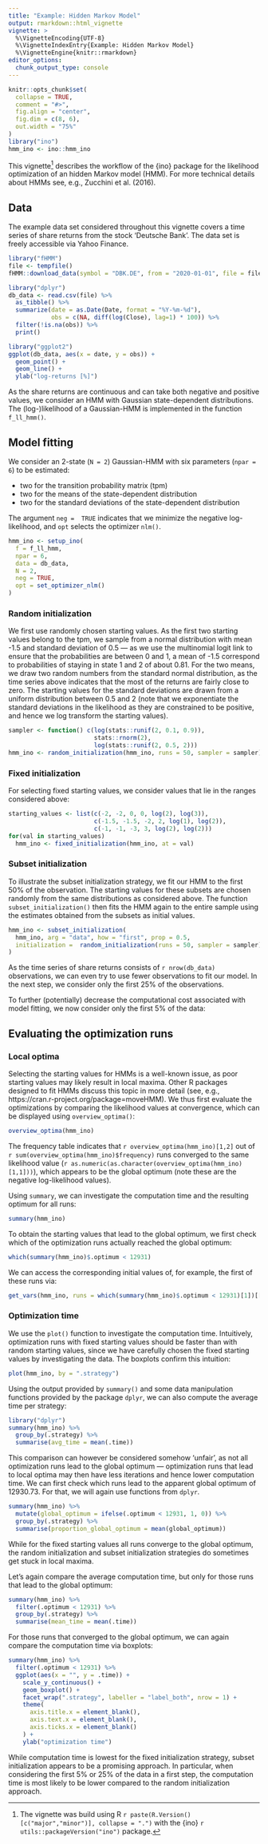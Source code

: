 ```yaml
---
title: "Example: Hidden Markov Model"
output: rmarkdown::html_vignette
vignette: >
  %\VignetteEncoding{UTF-8}
  %\VignetteIndexEntry{Example: Hidden Markov Model}
  %\VignetteEngine{knitr::rmarkdown}
editor_options: 
  chunk_output_type: console
---
```


```r
knitr::opts_chunk$set(
  collapse = TRUE,
  comment = "#>",
  fig.align = "center",
  fig.dim = c(8, 6), 
  out.width = "75%"
)
library("ino")
hmm_ino <- ino::hmm_ino
```

This vignette^[The vignette was build using R `r paste(R.Version()[c("major","minor")], collapse = ".")` with the {ino} `r utils::packageVersion("ino")` package.] describes the workflow of the {ino} package for the likelihood optimization of an hidden Markov model (HMM). For more technical details about HMMs see, e.g.,  Zucchini et al. (2016).

## Data

The example data set considered throughout this vignette covers a time series of share returns from the stock 'Deutsche Bank'. The data set is freely accessible via Yahoo Finance. 

```r
library("fHMM")
file <- tempfile()
fHMM::download_data(symbol = "DBK.DE", from = "2020-01-01", file = file)
```

```r
library("dplyr")
db_data <- read.csv(file) %>%
  as_tibble() %>%
  summarize(date = as.Date(Date, format = "%Y-%m-%d"),
            obs = c(NA, diff(log(Close), lag=1) * 100)) %>%
  filter(!is.na(obs)) %>%
  print()
```

```r
library("ggplot2")
ggplot(db_data, aes(x = date, y = obs)) +
  geom_point() +
  geom_line() +
  ylab("log-returns [%]")
```

As the share returns are continuous and can take both negative and positive values, we consider an HMM with Gaussian state-dependent distributions. The (log-)likelihood of a Gaussian-HMM is implemented in the function `f_ll_hmm()`.

## Model fitting

We consider an 2-state (`N = 2`) Gaussian-HMM with six parameters (`npar = 6`) to be estimated:

- two for the transition probability matrix (tpm)
- two for the means of the state-dependent distribution
- two for the standard deviations of the state-dependent distribution

The argument `neg =  TRUE` indicates that we minimize the negative log-likelihood, and `opt` selects the optimizer `nlm()`.  

```r
hmm_ino <- setup_ino(
  f = f_ll_hmm,
  npar = 6,
  data = db_data,
  N = 2,
  neg = TRUE,
  opt = set_optimizer_nlm()
)
```

### Random initialization

We first use randomly chosen starting values. As the first two starting values belong to the tpm, we sample from a normal distribution with mean -1.5 and standard deviation of 0.5 --- as we use the multinomial logit link to ensure that the probabilities are between 0 and 1, a mean of -1.5 correspond to probabilities of staying in state 1 and 2 of about 0.81. For the two means, we draw two random numbers from the standard normal distribution, as the time series above indicates that the most of the returns are fairly close to zero. The starting values for the standard deviations are drawn from a uniform distribution between 0.5 and 2 (note that we exponentiate the standard deviations in the likelihood as they are constrained to be positive, and hence we log transform the starting values).

```r
sampler <- function() c(log(stats::runif(2, 0.1, 0.9)),
                        stats::rnorm(2),
                        log(stats::runif(2, 0.5, 2)))
hmm_ino <- random_initialization(hmm_ino, runs = 50, sampler = sampler)
```


### Fixed initialization

For selecting fixed starting values, we consider values that lie in the ranges considered above:

```r
starting_values <- list(c(-2, -2, 0, 0, log(2), log(3)), 
                        c(-1.5, -1.5, -2, 2, log(1), log(2)),
                        c(-1, -1, -3, 3, log(2), log(2)))
for(val in starting_values)
  hmm_ino <- fixed_initialization(hmm_ino, at = val)
```

### Subset initialization

To illustrate the subset initialization strategy, we fit our HMM to the first 50\% of the observation. The starting values for these subsets are chosen randomly from the same distributions as considered above. The function `subset_initialization()` then fits the HMM again to the entire sample using the estimates obtained from the subsets as initial values.

```r
hmm_ino <- subset_initialization(
  hmm_ino, arg = "data", how = "first", prop = 0.5,
  initialization =  random_initialization(runs = 50, sampler = sampler)
)
```

As the time series of share returns consists of `r nrow(db_data)` observations, we can even try to use fewer observations to fit our model. In the next step, we consider only the first 25% of the observations.

To further (potentially) decrease the computational cost associated with model fitting, we now consider only the first 5% of the data:

## Evaluating the optimization runs

### Local optima

Selecting the starting values for HMMs is a well-known issue, as poor starting values may likely result in local maxima. Other R packages designed to fit HMMs discuss this topic in more detail (see, e.g., https://cran.r-project.org/package=moveHMM). We thus first evaluate the optimizations by comparing the likelihood values at convergence, which can be displayed using `overview_optima()`:

```r
overview_optima(hmm_ino)
```

The frequency table indicates that `r overview_optima(hmm_ino)[1,2]` out of `r sum(overview_optima(hmm_ino)$frequency)` runs converged to the same likelihood value (`r as.numeric(as.character(overview_optima(hmm_ino)[1,1]))`), which appears to be the global optimum (note these are the negative log-likelihood values).  

Using `summary`, we can investigate the computation time and the resulting optimum for all runs:

```r
summary(hmm_ino)
```

To obtain the starting values that lead to the global optimum, we first check which of the optimization runs actually reached the global optimum:

```r
which(summary(hmm_ino)$.optimum < 12931)
```

We can access the corresponding initial values of, for example, the first of these runs via:

```r
get_vars(hmm_ino, runs = which(summary(hmm_ino)$.optimum < 12931)[1])[[1]]$.init
```


### Optimization time

We use the `plot()` function to investigate the computation time. Intuitively, optimization runs with fixed starting values should be faster than with random starting values, since we have carefully chosen the fixed starting values by investigating the data. The boxplots confirm this intuition: 

```r
plot(hmm_ino, by = ".strategy")
```

Using the output provided by `summary()` and some data manipulation functions provided by the package `dplyr`, we can also compute the average time per strategy:

```r
library("dplyr")
summary(hmm_ino) %>% 
  group_by(.strategy) %>% 
  summarise(avg_time = mean(.time))
```

This comparison can however be considered somehow 'unfair', as not all optimization runs lead to the global optimum --- optimization runs that lead to local optima may then have less iterations and hence lower computation time. We can first check which runs lead to the apparent global optimum of 12930.73. For that, we will again use functions from `dplyr`.

```r
summary(hmm_ino) %>% 
  mutate(global_optimum = ifelse(.optimum < 12931, 1, 0)) %>% 
  group_by(.strategy) %>% 
  summarise(proportion_global_optimum = mean(global_optimum))
```

While for the fixed starting values all runs converge to the global optimum, the random initialization and subset initialization strategies do sometimes get stuck in local maxima.

Let's again compare the average computation time, but only for those runs that lead to the global optimum:

```r
summary(hmm_ino) %>% 
  filter(.optimum < 12931) %>% 
  group_by(.strategy) %>% 
  summarise(mean_time = mean(.time))
```

For those runs that converged to the global optimum, we can again compare the computation time via boxplots:

```r
summary(hmm_ino) %>% 
  filter(.optimum < 12931) %>% 
  ggplot(aes(x = "", y = .time)) +
    scale_y_continuous() +
    geom_boxplot() +
    facet_wrap(".strategy", labeller = "label_both", nrow = 1) +
    theme(
      axis.title.x = element_blank(),
      axis.text.x = element_blank(),
      axis.ticks.x = element_blank()
    ) +
    ylab("optimization time")
```

While computation time is lowest for the fixed initialization strategy, subset initialization appears to be a promising approach. In particular, when considering the first 5% or 25% of the data in a first step, the computation time is most likely to be lower compared to the random initialization approach.


